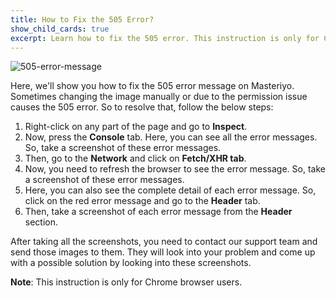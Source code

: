```yaml
---
title: How to Fix the 505 Error?
show_child_cards: true
excerpt: Learn how to fix the 505 error. This instruction is only for Chrome browser users.
---
```

![505-error-message](https://user-images.githubusercontent.com/24367265/185088109-c4c01891-4580-4b40-b265-4742e251dd99.gif)

Here, we'll show you how to fix the 505 error message on Masteriyo. Sometimes changing the image manually or due to the permission issue causes the 505 error. So to resolve that, follow the below steps:

1. Right-click on any part of the page and go to **Inspect**.
2. Now, press the **Console** tab. Here, you can see all the error messages. So, take a screenshot of these error messages.
3. Then, go to the **Network** and click on **Fetch/XHR tab**.
4. Now, you need to refresh the browser to see the error message. So, take a screenshot of these error messages.
5. Here, you can also see the complete detail of each error message. So, click on the red error message and go to the **Header** tab.
6. Then, take a screenshot of each error message from the **Header** section.

After taking all the screenshots, you need to contact our support team and send those images to them. They will look into your problem and come up with a possible solution by looking into these screenshots. 

**Note**: This instruction is only for Chrome browser users.
